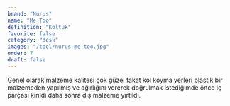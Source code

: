 ```yaml
---
brand: "Nurus"
name: "Me Too"
definition: "Koltuk"
favorite: false
category: "desk"
images: "/tool/nurus-me-too.jpg"
order: 7
draft: false
---
```


Genel olarak malzeme kalitesi çok güzel fakat kol koyma yerleri plastik bir malzemeden yapılmış ve ağırlığını vererek doğrulmak istediğimde önce iç parçası kırıldı daha sonra dış malzeme yırtıldı.
